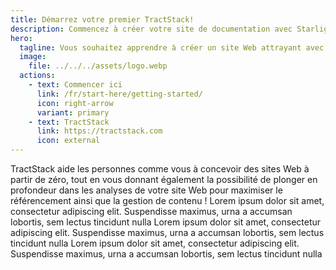 ```yaml
---
title: Démarrez votre premier TractStack!
description: Commencez à créer votre site de documentation avec Starlight.
hero:
  tagline: Vous souhaitez apprendre à créer un site Web attrayant avec des analyses approfondies? Découvrez comment démarrer votre premier TractStack!
  image:
    file: ../../../assets/logo.webp
  actions:
    - text: Commencer ici
      link: /fr/start-here/getting-started/
      icon: right-arrow
      variant: primary
    - text: TractStack
      link: https://tractstack.com
      icon: external
---
```



<CardGrid>
	<Card title="Did you know?" icon="pencil">
		TractStack aide les personnes comme vous à concevoir des sites Web à partir de zéro, tout en vous donnant également la possibilité de plonger en profondeur dans les analyses de votre site Web pour maximiser le référencement ainsi que la gestion de contenu !
	</Card>
	<Card title="Lorem ipsum" icon="add-document">
		Lorem ipsum dolor sit amet, consectetur adipiscing elit. Suspendisse maximus, urna a accumsan lobortis, sem lectus tincidunt nulla
	</Card>
	<Card title="Lorem ipsum" icon="setting">
		Lorem ipsum dolor sit amet, consectetur adipiscing elit. Suspendisse maximus, urna a accumsan lobortis, sem lectus tincidunt nulla
	</Card>
	<Card title="Lorem ipsum" icon="open-book">
		Lorem ipsum dolor sit amet, consectetur adipiscing elit. Suspendisse maximus, urna a accumsan lobortis, sem lectus tincidunt nulla
	</Card>
</CardGrid>
